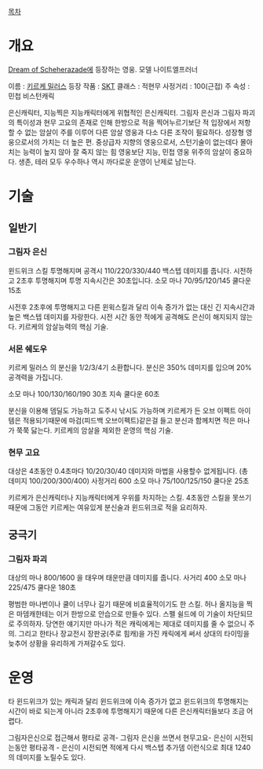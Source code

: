 [[목차]]
= 개요 =

[[Dream of Scheherazade]]에 등장하는 영웅. 모델 나이트엘프러너

이름 : [[키르케 밀러스]]
등장 작품 : [[SKT]]
클래스 : 적현무
사정거리 : 100(근접)
주 속성 : 민첩
비스턴캐릭 

은신캐릭터, 지능찍은 지능캐릭터에게 위협적인 은신캐릭터. 그림자 은신과 그림자 파괴의 특이성과 현무 고요의 존재로 인해 한방으로 적을 찍어누르기보단 적 입장에서 저항할 수 없는 암살이 주를 이루어 다른 암살 영웅과 다소 다른 조작이 필요하다. 성장형 영웅으로서의 가치는 더 높은 편. 중상급자 지향의 영웅으로서, 스턴기술이 없는데다 몰아치는 능력이 높지 않아 잘 죽지 않는 힘 영웅보단 지능, 민첩 영웅 위주의 암살이 중요하다. 생존, 테러 모두 우수하나 역시 까다로운 운영이 난제로 남는다.

= 기술 =

== 일반기 ==

=== 그림자 은신 ===
윈드위크 스킬
투명해지며 공격시 110/220/330/440 백스텝 데미지를 줍니다.
시전하고 2초후 투명해지며 투명 지속시간은 30초입니다.
소모 마나 70/95/120/145  쿨다운 15초 

시전후 2초후에 투명해지고 다른 윈윅스킬과 달리 이속 증가가 없는 대신 긴 지속시간과 높은 백스텝 데미지를 자랑한다. 시전 시간 동안 적에게 공격해도 은신이 해지되지 않는다.  키르케의 암살능력의 핵심 기술.
=== 서몬 쉐도우 ===
키르케 밀러스 의 분신을 1/2/3/4기 소환합니다.
분신은 350% 데미지를 입으며  20% 공격력을 가집니다.

소모 마나 100/130/160/190   30초 지속   쿨다운 60초

분신을 이용해 뎀딜도 가능하고 도주시 낚시도 가능하며 키르케가 든 오브 이펙트 아이템은 적용되기때문에 마검(피드백 오브이펙트)같은걸 들고 분신과 함께치면 적은 마나가 쭉쭉 닳는다. 키르케의 암살을 제외한 운영의 핵심 기술.
=== 현무 고요 ===
대상은 4초동안 0.4초마다 10/20/30/40 데미지와 마법을 사용할수 없게됩니다. (총 데미지 100/200/300/400)
사정거리 600  소모 마나 75/100/125/150  쿨다운 25초

키르케가 은신캐릭터나 지능캐릭터에게 우위를 차지하는 스킬.
4초동안 스킬을 못쓰기 때문에 그동안 키르케는 여유있게 분신술과 윈드위크로 적을 요리하자. 

== 궁극기 ==

=== 그림자 파괴 ===
대상의 마나 800/1600 을 태우며 태운만큼 데미지를 줍니다.
사거리 400 소모  마나 225/475  쿨다운 180초

평범한 마나번이나 쿨이 너무나 길기 때문에 비효율적이기도 한 스킬. 허나 올지능을 찍은 마뎀캐한테는 이거 한방으로 안습으로 만들수 있다. 스펠 쉴드에 이 기술이 차단되므로 주의하자. 당연한 얘기지만 마나가 적은 캐릭에게는 제대로 데미지를 줄 수 없으니 주의.
그리고 한타나 장교전시 장판궁(주로 힘캐)을 가진 캐릭에게 써서 상대의 타이밍을 늦추어 상황을 유리하게 가져갈수도 있다.
= 운영 =
타 윈드위크가 있는 캐릭과 달리 윈드위크에 이속 증가가 없고 윈드위크의 투명해지는 시간이 바로 되는게 아니라 2초후에 투명해지기 때문에 다른 은신캐릭터들보다 조금 어렵다.

그림자은신으로 접근해서 평타로 공격-  그림자 은신을 쓰면서 현무고요- 은신이 시전되는동안 평타공격 - 은신이 시전되면 적에게 다시 백스텝 추가뎀
이런식으로 최대 1240의 데미지를 노릴수도 있다.

 
